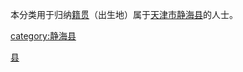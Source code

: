 {{Catnav|頁面分類|各種主題的頁面分類|依中国各省来作的分类|各地中国人|天津人}}
{{Catnav|頁面分類|人物|各國人物|中国人|各地中国人|天津人}}

本分类用于归纳[[籍贯|籍贯]]（出生地）属于[[天津市|天津市]][[静海县|静海县]]的人士。

[[Category:天津人|县]]
[[category:静海县|category:静海县]]